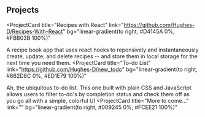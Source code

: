 ## Projects

<ProjectCard
  title="Recipes with React"
  link="https://github.com/Hughes-D/Recipes-With-React"
  bg="linear-gradient(to right, #D4145A 0%, #FBB03B 100%)"
>
  A recipe book app that uses react hooks to reponsively and instantaneously create, update, and delete recipes -- and store them in local storage for the next time you need them.
</ProjectCard>
<ProjectCard
  title="To-do List"
  link="https://github.com/Hughes-D/new_todo"
  bg="linear-gradient(to right, #662D8C 0%, #ED1E79 100%)"
>
  Ah, the ubiquitous to-do list. This one built with plain CSS and JavaScript allows users to filter to-do's by completion status and check them off as you go all with a simple, colorful UI
</ProjectCard>
<ProjectCard
  title="More to come..."
  link=""
  bg="linear-gradient(to right, #009245 0%, #FCEE21 100%)"
>
  
</ProjectCard>
<ProjectCard
  title="More to come..."
  link=""
  bg="linear-gradient(to right, #D585FF 0%, #00FFEE 100%)"
>

</ProjectCard>

